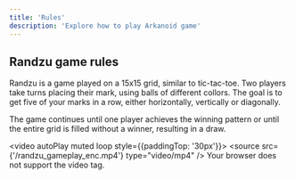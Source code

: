 ```yaml
---
title: 'Rules'
description: 'Explore how to play Arkanoid game'
---
```


## Randzu game rules

Randzu is a game played on a 15x15 grid, similar to tic-tac-toe. 
Two players take turns placing their mark, using balls of different collors. 
The goal is to get five of your marks in a row, either horizontally, vertically or diagonally.

The game continues until one player achieves the winning pattern or until the entire grid is filled without a winner, resulting in a draw.

<video autoPlay muted loop style={{paddingTop: '30px'}}>
  <source src={'/randzu_gameplay_enc.mp4'} type="video/mp4" />
    Your browser does not support the video tag.
</video>
